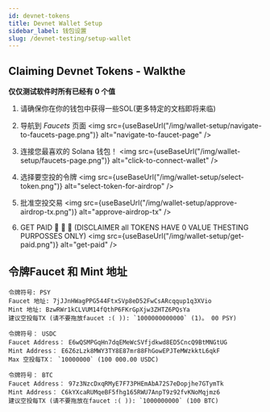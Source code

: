 ```yaml
---
id: devnet-tokens
title: Devnet Wallet Setup
sidebar_label: 钱包设置
slug: /devnet-testing/setup-wallet
---
```



## Claiming Devnet Tokens - Walkthe
**仅仅测试软件时所有已经有 0 个值**

1. 请确保你在你的钱包中获得一些SOL(更多特定的文档即将来临)

2. 导航到 _Faucets_ 页面 <img src={useBaseUrl("/img/wallet-setup/navigate-to-faucets-page.png")} alt="navigate-to-faucet-page" />

3. 连接您最喜欢的 Solana 钱包！ <img src={useBaseUrl("/img/wallet-setup/faucets-page.png")} alt="click-to-connect-wallet" />

4. 选择要空投的令牌 <img src={useBaseUrl("/img/wallet-setup/select-token.png")} alt="select-token-for-airdrop" />

5. 批准空投交易 <img src={useBaseUrl("/img/wallet-setup/approve-airdrop-tx.png")} alt="approve-airdrop-tx" />

6. GET PAID 🤑 🤑 🤑 (DISCLAIMER all TOKENS HAVE 0 VALUE THESTING PURPOSSES ONLY) <img src={useBaseUrl("/img/wallet-setup/get-paid.png")} alt="get-paid" />

## 令牌Faucet 和 Mint 地址

```
令牌符号: PSY
Faucet 地址: 7jJJnHWagPPG544FtxSVp8eD52FwCsARcqqup1q3XVio
Mint 地址: BzwRWr1kCLVUM14fQthP6FKrGpXjw3ZHTZ6PQsYa
建议空投每TX (请不要拖放faucet :( )): `1000000000000` (1)。 00 PSY)
```

```
令牌符号： USDC
Faucet Address： E6wQSMPGqHn7dqEMeWcSVfjdkwd8ED5CncQ9BtMNGtUG
Mint Address： E6Z6zLzk8MWY3TY8E87mr88FhGowEPJTeMWzkktL6qkF
Max 空投每TX： `10000000` (100 000.00 USDC)
```

```
令牌符号： BTC
Faucet Address： 97z3NzcDxqRMyE7F73PHEmAbA72S7eDopjhe7GTymTk
Mint Address： C6kYXcaRUMqeBF5fhg165RWU7AnpT9z92fvKNoMqjmz6
建议空投每TX (请不要拖放在faucet :( )): `1000000000` (100 BTC)
```

